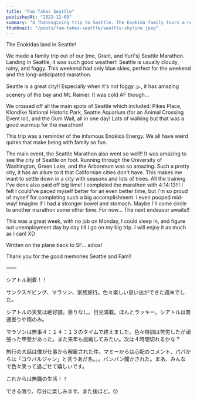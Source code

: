 ```yaml
---
title: "Fam Takes Seattle"
publishedAt: "2023-12-09"
summary: "A Thanksgiving trip to Seattle. The Enokida family tours a new city."
thumbnail: "/posts/fam-takes-seattle/seattle-skyline.jpeg"
---
```


<HeroImage
  src="/posts/fam-takes-seattle/seattle-skyline.jpeg"
  alt="Seattle skyline with Mount Rainier in the background"
  caption="Seattle skyline with Mount Rainier in the background"
/>

The Enokidas land in Seattle!

We made a family trip out of our (me, Grant, and Yuri's) Seattle Marathon. Landing in Seattle, it was such good weather!! Seattle is usually cloudy, rainy, and foggy. This weekend had only blue skies, perfect for the weekend and the long-anticipated marathon.

Seattle is a great city!! Especially when it's not foggy 🌫️, it has amazing scenery of the bay and Mt. Rainier. It was cold AF though…

We crossed off all the main spots of Seattle which included: Pikes Place, Klondike National Historic Park, Seattle Aquarium (for an Animal Crossing Event lol), and the Gum Wall, all in one day! Lots of walking but that was a good warmup for the marathon!

This trip was a reminder of the infamous Enokida Energy. We all have weird quirks that make being with family so fun.

The main event, the Seattle Marathon also went so well!! It was amazing to see the city of Seattle on foot. Running through the University of Washington, Green Lake, and the Arboretum was so amazing. Such a pretty city, it has an allure to it that Californian cities don't have. This makes me want to settle down in a city with seasons and lots of trees. All the training I've done also paid off big time! I completed the marathon with 4:14:13!!! I felt I could've paced myself better for an even better time, but I'm so proud of myself for completing such a big accomplishment. I even pooped mid-way! Imagine if I had a stronger bowel and stomach. Maybe I'll come circle to another marathon some other time. For now… The next endeavor awaits!!

This was a great week, with no job on Monday, I could sleep in, and figure out unemployment day by day till I go on my big trip. I will enjoy it as much as I can! XD

Written on the plane back to SF… adios!

Thank you for the good memories Seattle and Fam!!

——

シアトル到着！！

サンクスギビング、マラソン、家族旅行。色々楽しい思い出ができた週末でした。

シアトルの天気は絶好調。曇りなし。日光満載。ほんとラッキー。シアトルは普通曇りや雨のみ。

マラソンは無事４：１４：１３のタイムで終えました。色々特訓は苦労したが頑張った甲斐があった。また来年も挑戦してみたい。次は４時間切れるかな？

旅行の大話は僕が仕事から解雇された件。マミーからは心配のコメント、パパからは「コウバルジャン」と言うあだ名。。。バンバン聞かされた。まあ、みんなで色々笑って過ごせて嬉しいです。

これからは無職の生活！！

できる限り、存分に楽しみます。また後ほど。😗
